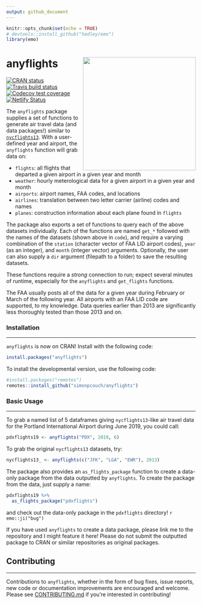 ```yaml
---
output: github_document
---
```


```r
knitr::opts_chunk$set(echo = TRUE)
# devtools::install_github("hadley/emo")
library(emo)
```

# anyflights <a href='https://anyflights.netlify.com'><img src='https://raw.githubusercontent.com/simonpcouch/anyflights/master/figs/logo.png' align="right" height="300" /></a>

[![CRAN status](https://www.r-pkg.org/badges/version/anyflights)](https://cran.r-project.org/package=anyflights) [![Travis build status](https://travis-ci.com/simonpcouch/anyflights.svg?branch=master)](https://travis-ci.com/simonpcouch/anyflights) [![Codecov test coverage](https://codecov.io/gh/simonpcouch/anyflights/branch/master/graph/badge.svg)](https://codecov.io/gh/simonpcouch/anyflights?branch=master) [![Netlify Status](https://api.netlify.com/api/v1/badges/da4987b7-5dce-4f76-bd5d-a40b0eaeca5a/deploy-status)](https://anyflights.netlify.com/)

The `anyflights` package supplies a set of functions to generate air travel data (and data packages!) similar to [`nycflights13`](https://github.com/hadley/nycflights13). With a user-defined year and airport, the `anyflights` function will grab data on:

* `flights`: all flights that departed a given airport in a given year and month
* `weather`: hourly meterological data for a given airport in a given year and month
* `airports`: airport names, FAA codes, and locations
* `airlines`: translation between two letter carrier (airline) codes and names
* `planes`: construction information about each plane found in `flights`

The package also exports a set of functions to query each of the above datasets individually. Each of the functions are named `get_*` followed with the names of the datasets (shown above in `code`), and require a varying combination of the `station` (character vector of FAA LID airport codes), `year` (as an integer), and `month` (integer vector) arguments. Optionally, the user can also supply a `dir` argument (filepath to a folder) to save the resulting datasets. 

These functions require a *strong* connection to run; expect several minutes of runtime, especially for the `anyflights` and `get_flights` functions.

The FAA usually posts all of the data for a given year during February or March of the following year. All airports with an FAA LID code are supported, to my knowledge. Data queries earlier than 2013 are significantly less thoroughly tested than those 2013 and on. 

### Installation

------

`anyflights` is now on CRAN! Install with the following code:

```r
install.packages("anyflights")
```

To install the developmental version, use the following code:

```r
#install.packages("remotes")
remotes::install_github("simonpcouch/anyflights")
```

### Basic Usage

------

To grab a named list of 5 dataframes giving `nycflights13`-like air travel data for the Portland International Airport during June 2019, you could call:

```r
pdxflights19 <- anyflights("PDX", 2019, 6)
```

To grab the original `nycflights13` datasets, try:

```r
nycflights13_ <- anyflights(c("JFK", "LGA", "EWR"), 2013)
```

The package also provides an `as_flights_package` function to create a data-only package from the data outputted by `anyflights`. To create the package from the data, just supply a name:

```r
pdxflights19 %>%
  as_flights_package("pdxflights")
```

and check out the data-only package in the `pdxflights` directory! `r emo::ji("bug")`

If you have used `anyflights` to create a data package, please link me to the repository and I might feature it here! Please do not submit the outputted package to CRAN or similar repositories as original packages.

## Contributing

------

Contributions to `anyflights`, whether in the form of bug fixes, issue reports, 
new code or documentation improvements are encouraged and welcome. Please see
[CONTRIBUTING.md](https://github.com/simonpcouch/anyflights/blob/master/CONTRIBUTING.md) 
if you're interested in contributing!

